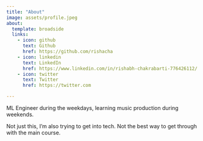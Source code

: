 ```yaml
---
title: "About"
image: assets/profile.jpeg
about:
  template: broadside
  links:
    - icon: github
      text: Github
      href: https://github.com/rishacha
    - icon: linkedin
      text: LinkedIn
      href: https://www.linkedin.com/in/rishabh-chakrabarti-776426112/
    - icon: twitter
      text: Twitter
      href: https://twitter.com

---
```


ML Engineer during the weekdays, 
learning music production during weekends.

Not just this, I'm also trying to get into tech. Not the best way to get through with the main course. 